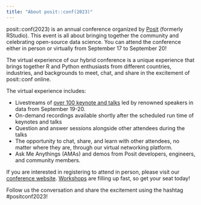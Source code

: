 ```yaml
---
title: "About posit::conf(2023)"
---
```


posit::conf(2023) is an annual conference organized by [Posit](https://posit.co/) (formerly RStudio). This event is all about bringing together the community and celebrating open-source data science. You can attend the conference either in person or virtually from September 17 to September 20!

The virtual experience of our hybrid conference is a unique experience that brings together R and Python enthusiasts from different countries, industries, and backgrounds to meet, chat, and share in the excitement of posit::conf online. 

The virtual experience includes:

* Livestreams of [over 100 keynote and talks](https://posit.co/blog/keynotes-and-talks-at-posit-conf-2023/) led by renowned speakers in data from September 19-20.
* On-demand recordings available shortly after the scheduled run time of keynotes and talks
* Question and answer sessions alongside other attendees during the talks
* The opportunity to chat, share, and learn with other attendees, no matter where they are, through our virtual networking platform. 
* Ask Me Anythings (AMAs) and demos from Posit developers, engineers, and community members.

If you are interested in registering to attend in person, please visit our [conference website](https://posit.co/conference/). [Workshops](https://pos.it/conf-workshops) are filling up fast, so get your seat today!

Follow us the conversation and share the excitement using the hashtag #positconf2023!